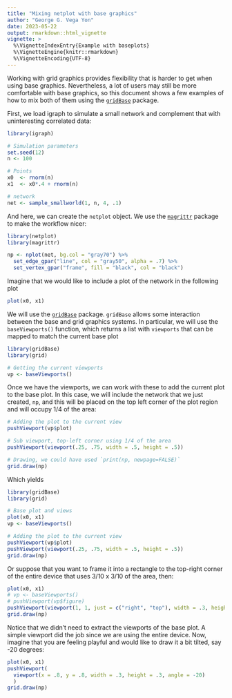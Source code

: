 ```yaml
---
title: "Mixing netplot with base graphics"
author: "George G. Vega Yon"
date: 2023-05-22
output: rmarkdown::html_vignette
vignette: >
  %\VignetteIndexEntry{Example with baseplots}
  %\VignetteEngine{knitr::rmarkdown}
  %\VignetteEncoding{UTF-8}
---
```


Working with grid graphics provides flexibility that is harder to get when using base graphics. Nevertheless, a lot of users may still be more comfortable with base graphics, so this document shows a few examples of how to mix both of them using the [`gridBase`](https://cran.r-project.org/package=gridBase) package.

First, we load igraph to simulate a small network and complement that with uninteresting correlated data:

```r
library(igraph)

# Simulation parameters
set.seed(12)
n <- 100

# Points
x0  <- rnorm(n)
x1  <- x0*.4 + rnorm(n)

# network
net <- sample_smallworld(1, n, 4, .1)
```

And here, we can create the `netplot` object. We use the [`magrittr`](https://cran.r-project.org/package=magrittr) package to make the workflow nicer:

```r
library(netplot)
library(magrittr)

np <- nplot(net, bg.col = "gray70") %>%
  set_edge_gpar("line", col = "gray50", alpha = .7) %>%
  set_vertex_gpar("frame", fill = "black", col = "black")
```

Imagine that we would like to include a plot of the network in the following plot

```r
plot(x0, x1)
```
 
We will use the [`gridBase`](https://cran.r-project.org/package=gridBase) package. `gridBase` allows some interaction between the base and grid graphics systems. In particular, we will use the `baseViewports()` function, which returns a list with `viewports` that can be mapped to match the current base plot
 
```r
library(gridBase)
library(grid)

# Getting the current viewports
vp <- baseViewports() 
```

Once we have the viewports, we can work with these to add the current plot to the base plot. In this case, we will include the network that we just created, `np`, and this will be placed on the top left corner of the plot region and will occupy 1/4 of the area:

```r
# Adding the plot to the current view
pushViewport(vp$plot)

# Sub viewport, top-left corner using 1/4 of the area
pushViewport(viewport(.25, .75, width = .5, height = .5)) 

# Drawing, we could have used `print(np, newpage=FALSE)`
grid.draw(np)
```
Which yields

```r
library(gridBase)
library(grid)

# Base plot and views
plot(x0, x1)
vp <- baseViewports() 

# Adding the plot to the current view
pushViewport(vp$plot)
pushViewport(viewport(.25, .75, width = .5, height = .5))
grid.draw(np)
```

Or suppose that you want to frame it into a rectangle to the top-right corner of the entire device that uses 3/10 x 3/10 of the area, then:

```r
plot(x0, x1)
# vp <- baseViewports() 
# pushViewport(vp$figure)
pushViewport(viewport(1, 1, just = c("right", "top"), width = .3, height = .3))
grid.draw(np)
```

Notice that we didn't need to extract the viewports of the base plot. A simple viewport did the job since we are using the entire device. Now, imagine that you are feeling playful and would like to draw it a bit tilted, say -20 degrees:


```r
plot(x0, x1)
pushViewport(
  viewport(x = .8, y = .8, width = .3, height = .3, angle = -20)
  )
grid.draw(np)
```


